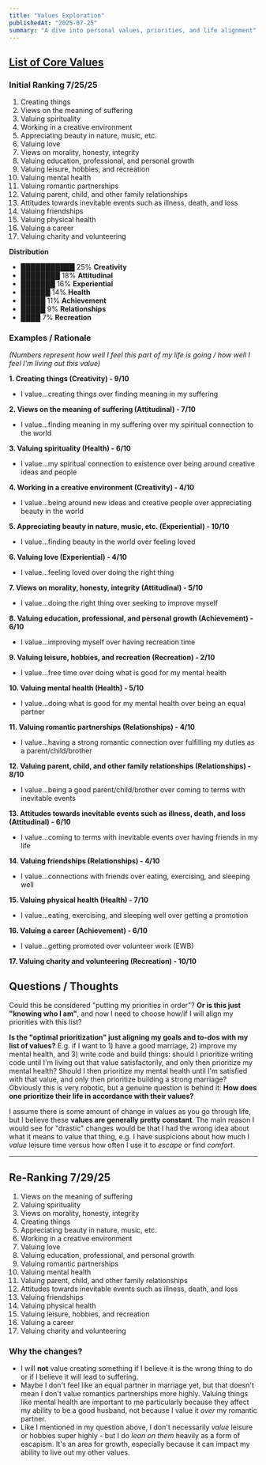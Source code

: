 ```yaml
---
title: "Values Exploration"
publishedAt: "2025-07-25"
summary: "A dive into personal values, priorities, and life alignment"
---
```


## [List of Core Values](https://positivepsychology.com/values-clarification/)

### Initial Ranking 7/25/25

1. Creating things
2. Views on the meaning of suffering
3. Valuing spirituality
4. Working in a creative environment
5. Appreciating beauty in nature, music, etc.
6. Valuing love
7. Views on morality, honesty, integrity
8. Valuing education, professional, and personal growth
9. Valuing leisure, hobbies, and recreation
10. Valuing mental health
11. Valuing romantic partnerships
12. Valuing parent, child, and other family relationships
13. Attitudes towards inevitable events such as illness, death, and loss
14. Valuing friendships
15. Valuing physical health
16. Valuing a career
17. Valuing charity and volunteering

**Distribution**

- ███████████ 25% **Creativity**
- ████████ 18% **Attitudinal**
- ███████ 16% **Experiential**
- ██████ 14% **Health**
- █████ 11% **Achievement**
- █████ 9% **Relationships**
- ████ 7% **Recreation**

### Examples / Rationale

_(Numbers represent how well I feel this part of my life is going / how well I feel I'm living out this value)_

**1. Creating things (Creativity) - 9/10**

- I value...creating things over finding meaning in my suffering

**2. Views on the meaning of suffering (Attitudinal) - 7/10**

- I value...finding meaning in my suffering over my spiritual connection to the world

**3. Valuing spirituality (Health) - 6/10**

- I value...my spiritual connection to existence over being around creative ideas and people

**4. Working in a creative environment (Creativity) - 4/10**

- I value...being around new ideas and creative people over appreciating beauty in the world

**5. Appreciating beauty in nature, music, etc. (Experiential) - 10/10**

- I value...finding beauty in the world over feeling loved

**6. Valuing love (Experiential) - 4/10**

- I value...feeling loved over doing the right thing

**7. Views on morality, honesty, integrity (Attitudinal) - 5/10**

- I value...doing the right thing over seeking to improve myself

**8. Valuing education, professional, and personal growth (Achievement) - 6/10**

- I value...improving myself over having recreation time

**9. Valuing leisure, hobbies, and recreation (Recreation) - 2/10**

- I value...free time over doing what is good for my mental health

**10. Valuing mental health (Health) - 5/10**

- I value...doing what is good for my mental health over being an equal partner

**11. Valuing romantic partnerships (Relationships) - 4/10**

- I value...having a strong romantic connection over fulfilling my duties as a parent/child/brother

**12. Valuing parent, child, and other family relationships (Relationships) - 8/10**

- I value...being a good parent/child/brother over coming to terms with inevitable events

**13. Attitudes towards inevitable events such as illness, death, and loss (Attitudinal) - 6/10**

- I value...coming to terms with inevitable events over having friends in my life

**14. Valuing friendships (Relationships) - 4/10**

- I value...connections with friends over eating, exercising, and sleeping well

**15. Valuing physical health (Health) - 7/10**

- I value...eating, exercising, and sleeping well over getting a promotion

**16. Valuing a career (Achievement) - 6/10**

- I value...getting promoted over volunteer work (EWB)

**17. Valuing charity and volunteering (Recreation) - 10/10**

## Questions / Thoughts

Could this be considered "putting my priorities in order"? **Or is this just "knowing who I am"**, and now I need to choose how/if I will align my priorities with this list?

**Is the "optimal prioritization" just aligning my goals and to-dos with my list of values?** E.g. if I want to 1) have a good marriage, 2) improve my mental health, and 3) write code and build things: should I prioritize writing code until I'm living out that value satisfactorily, and only then prioritize my mental health? Should I then prioritize my mental health until I'm satisfied with that value, and only then prioritize building a strong marriage? Obviously this is very robotic, but a genuine question is behind it: **How does one prioritize their life in accordance with their values?**

I assume there is some amount of change in values as you go through life, but I believe these **values are generally pretty constant**. The main reason I would see for "drastic" changes would be that I had the wrong idea about what it means to value that thing, e.g. I have suspicions about how much I _value_ leisure time versus how often I use it to _escape_ or find _comfort_.

---

## Re-Ranking 7/29/25

1. Views on the meaning of suffering
2. Valuing spirituality
3. Views on morality, honesty, integrity
4. Creating things
5. Appreciating beauty in nature, music, etc.
6. Working in a creative environment
7. Valuing love
8. Valuing education, professional, and personal growth
9. Valuing romantic partnerships
10. Valuing mental health
11. Valuing parent, child, and other family relationships
12. Attitudes towards inevitable events such as illness, death, and loss
13. Valuing friendships
14. Valuing physical health
15. Valuing leisure, hobbies, and recreation
16. Valuing a career
17. Valuing charity and volunteering

### Why the changes?

- I will **not** value creating something if I believe it is the wrong thing to do or if I believe it will lead to suffering.
- Maybe I don't feel like an equal partner in marriage yet, but that doesn't mean I don't value romantics partnerships more highly. Valuing things like mental health are important to me particularly because they affect my ability to be a good husband, not because I value it _over_ my romantic partner.
- Like I mentioned in my question above, I don't necessarily _value_ leisure or hobbies super highly - but I do _lean on them_ heavily as a form of escapism. It's an area for growth, especially because it can impact my ability to live out my other values.

